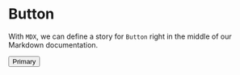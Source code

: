 
<Meta title="Button" component={Button} />

# Button

With `MDX`, we can define a story for `Button` right in the middle of our Markdown documentation.

<Canvas>
  <Story name="Button">
    <Button buttonType="primary" data-qa-button="primary">
      Primary
    </Button>
  </Story>
</Canvas>